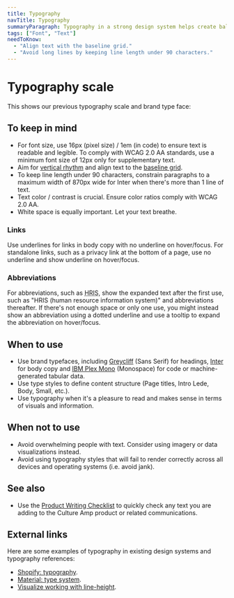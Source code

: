 ```yaml
---
title: Typography
navTitle: Typography
summaryParagraph: Typography in a strong design system helps create balance and hierarchy for textual information. By creating structure within a page, text becomes enjoyable and appealing to read. We aim to ensure type within our product complies with WCAG 2.0 AA standards.
tags: ["Font", "Text"]
needToKnow:
  - "Align text with the baseline grid."
  - "Avoid long lines by keeping line length under 90 characters."
---
```



# Typography scale

This shows our previous typography scale and brand type face:

<TypographyShowcase />

## To keep in mind

* For font size, use 16px (pixel size) / 1em (in code) to ensure text is readable and legible. To comply with WCAG 2.0 AA standards, use a minimum font size of 12px only for supplementary text.
* Aim for [vertical rhythm](../vertical-rhythm-and-baseline-grid) and align text to the [baseline grid](../vertical-rhythm-and-baseline-grid).
* To keep line length under 90 characters, constrain paragraphs to a maximum width of 870px wide for Inter when there's more than 1 line of text.
* Text color / contrast is crucial. Ensure color ratios comply with WCAG 2.0 AA.
* White space is equally important. Let your text breathe.



### Links

Use underlines for links in body copy with no underline on hover/focus. For standalone links, such as a privacy link at the bottom of a page, use no underline and show underline on hover/focus.

### Abbreviations

For abbreviations, such as <abbr title="human resource information system">HRIS</abbr>, show the expanded text after the first use, such as "HRIS (human resource information system)" and abbreviations thereafter. If there's not enough space or only one use, you might instead show an abbreviation using a dotted underline and use a tooltip to expand the abbreviation on hover/focus.



## When to use

* Use brand typefaces, including [Greycliff](https://connary.com/greycliff.html) (Sans Serif) for headings, [Inter](https://rsms.me/inter/) for body copy and [IBM Plex Mono](https://boldmonday.com/custom/ibm/) (Monospace) for code or machine-generated tabular data.
* Use type styles to define content structure (Page titles, Intro Lede, Body, Small, etc.).
* Use typography when it's a pleasure to read and makes sense in terms of visuals and information.



## When not to use

* Avoid overwhelming people with text. Consider using imagery or data visualizations instead.
* Avoid using typography styles that will fail to render correctly across all devices and operating systems (i.e. avoid jank).



## See also

* Use the [Product Writing Checklist](../language) to quickly check any text you are adding to the Culture Amp product or related communications.

## External links

Here are some examples of typography in existing design systems and typography references:

- [Shopify: typography](https://polaris.shopify.com/design/typography#navigation).
- [Material: type system](https://material.io/design/typography/the-type-system.html).
- [Visualize working with line-height](https://aresluna.org/line-height-playground/).

